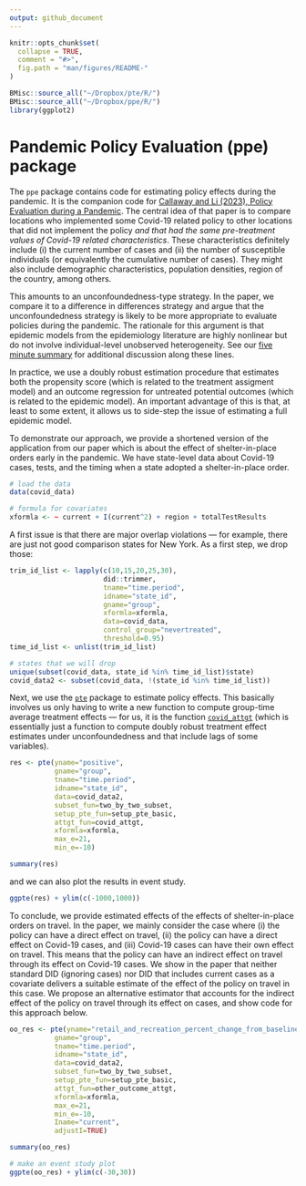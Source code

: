 ```yaml
---
output: github_document
---
```


<!-- README.md is generated from README.Rmd. Please edit that file -->

```r
knitr::opts_chunk$set(
  collapse = TRUE,
  comment = "#>",
  fig.path = "man/figures/README-"
)
```

```r
BMisc::source_all("~/Dropbox/pte/R/")
BMisc::source_all("~/Dropbox/ppe/R/")
library(ggplot2)
```
# Pandemic Policy Evaluation (ppe) package

The `ppe` package contains code for estimating policy effects during the pandemic.  It is the companion code for [Callaway and Li (2023),  Policy Evaluation during a Pandemic](https://arxiv.org/abs/2105.06927).  The central idea of that paper is to compare locations who implemented some Covid-19 related policy to other locations that did not implement the policy *and that had the same pre-treatment values of Covid-19 related characteristics*.  These characteristics definitely include (i) the current number of cases and (ii) the number of susceptible individuals (or equivalently the cumulative number of cases).  They might also include demographic characteristics, population densities, region of the country, among others.  

This amounts to an unconfoundedness-type strategy.  In the paper, we compare it to a difference in differences strategy and argue that the unconfoundedness strategy is likely to be more appropriate to evaluate policies during the pandemic.  The rationale for this argument is that epidemic models from the epidemiology literature are highly nonlinear but do not involve individual-level unobserved heterogeneity.  See our [five minute summary](https://bcallaway11.github.io/posts/five-minute-pandemic-policy) for additional discussion along these lines.

In practice, we use a doubly robust estimation procedure that estimates both the propensity score (which is related to the treatment assigment model) and an outcome regression for untreated potential outcomes (which is related to the epidemic model).  An important advantage of this is that, at least to some extent, it allows us to side-step the issue of estimating a full epidemic model.

To demonstrate our approach, we provide a shortened version of the application from our paper which is about the effect of shelter-in-place orders early in the pandemic.  We have state-level data about Covid-19 cases, tests, and the timing when a state adopted a shelter-in-place order.

```r
# load the data
data(covid_data)

# formula for covariates
xformla <- ~ current + I(current^2) + region + totalTestResults
```

A first issue is that there are major overlap violations  --- for example, there are just not good comparison states for New York.  As a first step, we drop those:
```r
trim_id_list <- lapply(c(10,15,20,25,30),
                       did::trimmer,
                       tname="time.period",
                       idname="state_id",
                       gname="group",
                       xformla=xformla,
                       data=covid_data,
                       control_group="nevertreated",
                       threshold=0.95)
time_id_list <- unlist(trim_id_list)
```

```r
# states that we will drop
unique(subset(covid_data, state_id %in% time_id_list)$state)
covid_data2 <- subset(covid_data, !(state_id %in% time_id_list))
```

Next, we use the [`pte`](https://github.com/bcallaway11/pte) package to estimate policy effects.  This basically involves us only having to write a new function to compute group-time average treatment effects --- for us, it is the function [`covid_attgt`](https://github.com/bcallaway11/ppe/blob/master/R/covid_attgt.R) (which is essentially just a function to compute doubly robust treatment effect estimates under unconfoundedness and that include lags of some variables).

```r
res <- pte(yname="positive",
           gname="group",
           tname="time.period",
           idname="state_id",
           data=covid_data2,
           subset_fun=two_by_two_subset,
           setup_pte_fun=setup_pte_basic,
           attgt_fun=covid_attgt,
           xformla=xformla,
           max_e=21,
           min_e=-10) 

summary(res)
```
and we can also plot the results in event study.
```r
ggpte(res) + ylim(c(-1000,1000))
```

To conclude, we provide estimated effects of the effects of shelter-in-place orders on travel.  In the paper, we mainly consider the case where (i) the policy can have a direct effect on travel, (ii) the policy can have a direct effect on Covid-19 cases, and (iii) Covid-19 cases can have their own effect on travel.  This means that the policy can have an indirect effect on travel through its effect on Covid-19 cases.  We show in the paper that neither standard DID (ignoring cases) nor DID that includes current cases as a covariate delivers a suitable estimate of the effect of the policy on travel in this case.  We propose an alternative estimator that accounts for the indirect effect of the policy on travel through its effect on cases, and show code for this approach below.

```r
oo_res <- pte(yname="retail_and_recreation_percent_change_from_baseline",
           gname="group",
           tname="time.period",
           idname="state_id",
           data=covid_data2,
           subset_fun=two_by_two_subset,
           setup_pte_fun=setup_pte_basic,
           attgt_fun=other_outcome_attgt,
           xformla=xformla,
           max_e=21,
           min_e=-10,
           Iname="current",
           adjustI=TRUE) 

summary(oo_res)

# make an event study plot
ggpte(oo_res) + ylim(c(-30,30))
```
